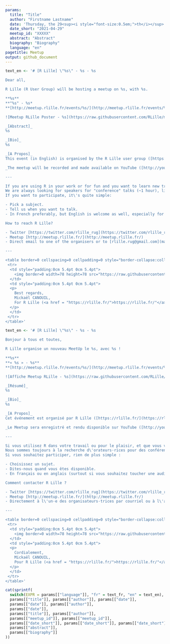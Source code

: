 ```yaml
---
params:
  title: "Title"
  author: "Firstname Lastname"
  date: 'Thursday, the 29<sup><i style="font-size:0.5em;">th</i></sup> of April, 2021 - 18 h 00 (CEST / UTC + 2)'
  date_short: "2021-04-29"
  meetup_id: "XXXXX"
  abstract: "Abstract"
  biography: "Biography"
  language: "en"
pagetitle: Meetup
output: github_document
---
```


```r
text_en <- '# [R Lille] \"%s\" - %s - %s

Dear all,

R Lille (R User Group) will be hosting a meetup on %s, with %s.

**%s**  
**"%s" - %s*  
**[http://meetup.rlille.fr/events/%s/](http://meetup.rlille.fr/events/%s/)**

![Meetup RLille Poster - %s](https://raw.githubusercontent.com/RLille/meetups/main/meetups/%s/ads/%s.png)

_[Abstract]_  
%s

_[Bio]_  
%s

_[A Propos]_  
This event (in English) is organised by the R Lille user group ([https://rlille.fr/](https://rlille.fr/)) (Lille, France).

_The meetup will be recorded and made available on YouTube ([http://youtube.rlille.fr/](http://youtube.rlille.fr/))._

---

If you are using R in your work or for fun and you want to learn new tricks, tips or simply to share and enjoy being part of friendly (worldwide) community, you should consider joining your local R User Group, which is R Lille ([https://rlille.fr/](https://rlille.fr/)).  
We are always looking for speakers for "conference" talks (~1 hour), lightning talks (~20 minutes) and workshops.  
If you want to participate, it\'s quite simple:

- Pick a subject.
- Tell us when you want to talk.
- In French preferably, but English is welcome as well, especially for a worldwide audience.

How to reach R Lille?

- Twitter [https://twitter.com/rlille_rug](https://twitter.com/rlille_rug) (or [https://twitter.com/mickaelcanouil](https://twitter.com/mickaelcanouil))
- Meetup [http://meetup.rlille.fr/](http://meetup.rlille.fr/)
- Direct email to one of the organisers or to [rlille.rug@gmail.com](mailto:rlille.rug@gmail.com)

---

<table border=0 cellspacing=0 cellpadding=0 style="border-collapse:collapse;padding:0cm 0cm 0cm 0cm">
 <tr>
  <td style="padding:0cm 5.4pt 0cm 5.4pt">
    <img border=0 width=78 height=78 src="https://raw.githubusercontent.com/RLille/logos/main/rlille.png" style="height:.816in;width:.816in" alt="R Lille logo" />
  </td>
  <td style="padding:0cm 5.4pt 0cm 5.4pt">
  <p>
    Best regards,  
    Mickaël CANOUIL,  
    For R Lille (<a href = "https://rlille.fr/">https://rlille.fr/"</a>).
  </p>
  </td>
 </tr>
</table>'
```

```r
text_en <- '# [R Lille] \"%s\" - %s - %s

Bonjour à tous et toutes,

R Lille organise un nouveau MeetUp le %s, avec %s !

**%s**  
**« %s » - %s**  
**[http://meetup.rlille.fr/events/%s/](http://meetup.rlille.fr/events/%s/)**

![Affiche Meetup RLille - %s](https://raw.githubusercontent.com/RLille/meetups/main/meetups/%s/ads/%s.png)

_[Résumé]_  
%s

_[Bio]_  
%s

_[A Propos]_  
Cet événement est organisé par R Lille ([https://rlille.fr/](https://rlille.fr/)) (Lille, France) et aura lieu en français.

_Le Meetup sera enregistré et rendu disponible sur YouTube ([http://youtube.rlille.fr/](http://youtube.rlille.fr/))._

---

Si vous utilisez R dans votre travail ou pour le plaisir, et que vous voulez apprendre de nouvelles astuces ou simplement partager et faire partie d\'une communauté amicale (mondiale), vous devriez envisager de rejoindre votre groupe d\'utilisateurs R local, comme R Lille ([https://rlille.fr/](https://rlille.fr/)).  
Nous sommes toujours à la recherche d\'orateurs·rices pour des conférences (~1 heure), des conférences éclair (~20 minutes) ou des ateliers.  
Si vous souhaitez participer, rien de plus simple :

- Choisissez un sujet.
- Dites-nous quand vous êtes disponible.
- En français ou en anglais (surtout si vous souhaitez toucher une audience plus large).

Comment contacter R Lille ?

- Twitter [https://twitter.com/rlille_rug](https://twitter.com/rlille_rug) (ou [https://twitter.com/mickaelcanouil](https://twitter.com/mickaelcanouil))
- Meetup [http://meetup.rlille.fr/](http://meetup.rlille.fr/)
- Directement à l\'un·e des organisateurs·trices par courriel ou à l\'adresse [rlille.rug@gmail.com](mailto:rlille.rug@gmail.com).

---

<table border=0 cellspacing=0 cellpadding=0 style="border-collapse:collapse;padding:0cm 0cm 0cm 0cm">
 <tr>
  <td style="padding:0cm 5.4pt 0cm 5.4pt">
    <img border=0 width=78 height=78 src="https://raw.githubusercontent.com/RLille/logos/main/rlille.png" style="height:.816in;width:.816in" alt="Logo R Lille" />
  </td>
  <td style="padding:0cm 5.4pt 0cm 5.4pt">
  <p>
    Cordialement,  
    Mickaël CANOUIL,  
    Pour R Lille (<a href = "https://rlille.fr/">https://rlille.fr/"</a>).
  </p>
  </td>
 </tr>
</table>'
```

```r
cat(sprintf(
  switch(EXPR = params[["language"]], "fr" = text_fr, "en" = text_en),
  params[["title"]], params[["author"]], params[["date"]],
  params[["date"]], params[["author"]],
  params[["date"]],
  params[["title"]], params[["author"]],
  params[["meetup_id"]], params[["meetup_id"]],
  params[["date_short"]], params[["date_short"]], params[["date_short"]],
  params[["abstract"]],
  params[["biography"]]
))
```

